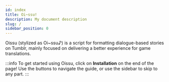 ```yaml
---
id: index
title: Oi~ssu!
description: My document description
slug: /
sidebar_position: 0
---
```


Oissu (stylized as Oi\~ssu♪) is a script for formatting dialogue-based stories on Tumblr, mainly focused on delivering a better experience for game translations.

:::info
To get started using Oissu, click on **Installation** on the end of the page! Use the buttons to navigate the guide, or use the sidebar to skip to any part.
:::
